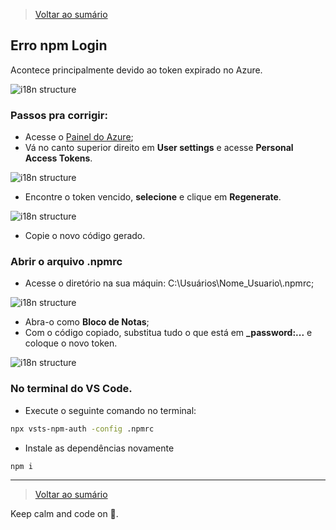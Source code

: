 
<Meta title="Guide/FAQ/Erro NPM login" />

> [Voltar ao sumário](/?path=/docs/guide-faq-summary--page)

## Erro npm Login

Acontece principalmente devido ao token expirado no Azure.

![i18n structure](/assets/img/faq/faq-npm-login-1.png)

### Passos pra corrigir:

- Acesse o <a href="https://dev.azure.com/hubert-vso/_usersSettings/tokens" target="_blank">Painel do Azure</a>;
- Vá no canto superior direito em **User settings** e acesse **Personal Access Tokens**.

![i18n structure](/assets/img/faq/faq-npm-login-2.png)

- Encontre o token vencido, **selecione** e clique em **Regenerate**.

![i18n structure](/assets/img/faq/faq-npm-login-3.png)

- Copie o novo código gerado.

### Abrir o arquivo .npmrc

- Acesse o diretório na sua máquin: C:\Usuários\Nome_Usuario\\.npmrc;

![i18n structure](/assets/img/faq/faq-npm-login-4.png)

- Abra-o como **Bloco de Notas**;
- Com o código copiado, substitua tudo o que está em **\_password:...** e coloque o novo token.

![i18n structure](/assets/img/faq/faq-npm-login-5.png)

### No terminal do VS Code.

- Execute o seguinte comando no terminal:

```sh
npx vsts-npm-auth -config .npmrc
```

- Instale as dependências novamente

```sh
npm i
```

---

> [Voltar ao sumário](/?path=/docs/guide-faq-summary--page)

Keep calm and code on 🤘.
